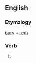 ==English==

===Etymology===
[[bury]] + [[-eth]]

===Verb===
{{head|en|verb form}}

# {{en-archaic third-person singular of|bury}}
